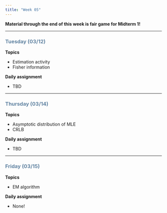 ```yaml
---
title: "Week 05"
---
```


**Material through the end of this week is fair game for Midterm 1!**

------------------------------------------------------------------------

::: {style="color: #6284a2"}
### Tuesday (03/12)
:::

**Topics**

-   Estimation activity
-   Fisher information

**Daily assignment**

-   TBD

------------------------------------------------------------------------

::: {style="color: #6284a2"}
### Thursday (03/14)
:::

**Topics**

-   Asymptotic distribution of MLE
-   CRLB

**Daily assignment**

-   TBD

------------------------------------------------------------------------

::: {style="color: #6284a2"}
### Friday (03/15)
:::

**Topics**

-   EM algorithm

**Daily assignment**

-   None!
